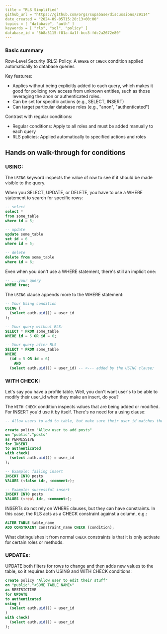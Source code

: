 ```yaml
---
title = "RLS Simplified"
github_url = "https://github.com/orgs/supabase/discussions/29114"
date_created = "2024-09-05T15:20:13+00:00"
topics = [ "database", "auth" ]
keywords = [ "rls", "sql", "policy" ]
database_id = "5b8a5115-f81a-4a1f-bcc3-fdc2a2672e80"
---
```


### Basic summary

Row-Level Security (RLS) Policy: A `WHERE` or `CHECK` condition applied automatically to database queries

Key features:

- Applies without being explicitly added to each query, which makes it good for policing row access from unknown entities, such as those leveraging the anon or authenticated roles.
- Can be set for specific actions (e.g., SELECT, INSERT)
- Can target particular database roles (e.g., "anon", "authenticated")

Contrast with regular conditions:

- Regular conditions: Apply to all roles and must be added manually to each query
- RLS policies: Applied automatically to specified actions and roles

## Hands on walk-through for conditions

### USING:

The `USING` keyword inspects the value of row to see if it should be made visible to the query.

When you SELECT, UPDATE, or DELETE, you have to use a WHERE statement to search for specific rows:

```sql
-- select
select *
from some_table
where id = 5;

-- update
update some_table
set id = 6
where id = 5;

-- delete
delete from some_table
where id = 6;
```

Even when you don't use a WHERE statement, there's still an implicit one:

```sql
-- ...your query
WHERE true;
```

The `USING` clause appends more to the WHERE statement:

```sql
-- Your Using condition
USING (
  (select auth.uid()) = user_id
);

-- Your query without RLS:
SELECT * FROM some_table
WHERE id = 5 OR id = 6;

-- Your query after RLS
SELECT * FROM some_table
WHERE
  (id = 5 OR id = 6)
    AND
  (select auth.uid()) = user_id) -- <--- added by the USING clause;
```

### WITH CHECK:

Let's say you have a profile table. Well, you don't want user's to be able to modify their user_id when they make an insert, do you?

The `WITH CHECK` condition inspects values that are being added or modified. For INSERT you'd use it by itself. There's no need for a using clause:

```sql
-- Allow users to add to table, but make sure their user_id matches the one in their JWT:

create policy "Allow user to add posts"
on "public"."posts"
as PERMISSIVE
for INSERT
to authenticated
with check(
  (select auth.uid()) = user_id
);

-- Example: failing insert
INSERT INTO posts
VALUES (<false id>, <comment>);

-- Example: successful insert
INSERT INTO posts
VALUES (<real id>, <comment>);
```

INSERTs do not rely on WHERE clauses, but they can have constraints. In this case, the RLS acts as a CHECK constraint against a column, e.g.:

```sql
ALTER TABLE table_name
ADD CONSTRAINT constraint_name CHECK (condition);
```

What distinguishes it from normal `CHECK` constraints is that it is only activate for certain roles or methods.

### UPDATEs:

UPDATE both filters for rows to change and then adds new values to the table, so it requires both USING and WITH CHECK conditions:

```sql
create policy "Allow user to edit their stuff"
on "public"."<SOME TABLE NAME>"
as RESTRICTIVE
for UPDATE
to authenticated
using (
  (select auth.uid()) = user_id
)
with check(
  (select auth.uid()) = user_id
);
```
